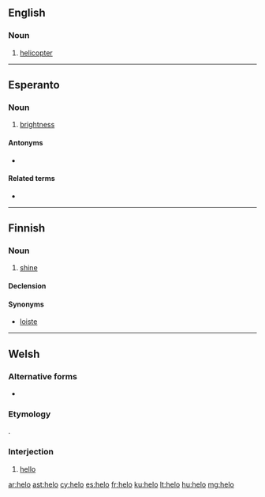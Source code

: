 ==English==

===Noun===
{{en-noun}}

# {{context|military|slang|lang=en}} [[helicopter]]

----

==Esperanto==

===Noun===
{{eo-noun|-}}

# [[brightness]]

====Antonyms====
* {{l|eo|malhelo}}

====Related terms====
* {{l|eo|hela}}

----

==Finnish==

===Noun===
{{fi-noun}}

# {{context|rare|lang=fi}} [[shine]]

====Declension====
{{fi-decl-valo|hel}}

====Synonyms====
* [[loiste]]

----

==Welsh==

===Alternative forms===
*{{l|cy|hylo}}

===Etymology===
{{borrowing|en|hello|lang=cy}}.

===Interjection===
{{head|cy|interjection}}

# [[hello]] {{gloss|greeting}}

[[ar:helo]]
[[ast:helo]]
[[cy:helo]]
[[es:helo]]
[[fr:helo]]
[[ku:helo]]
[[lt:helo]]
[[hu:helo]]
[[mg:helo]]